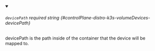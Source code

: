 
<details className="config-field" data-expandable="false" open>
<summary>

###### `devicePath` <span className="config-field-required" data-required="false">required</span> <span className="config-field-type">string</span> <span className="config-field-default"></span> <span className="config-field-enum"></span> {#controlPlane-distro-k3s-volumeDevices-devicePath}

devicePath is the path inside of the container that the device will be mapped to.

</summary>



</details>
